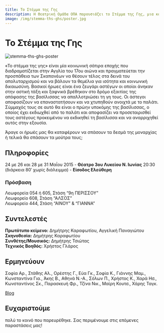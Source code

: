 ```yaml
---
title: Το Στέμμα της Γης
description: Η Θεατρική Ομάδα ΟΠΑ παρουσιάζει το Στέμμα της Γης, μια κοινωνική σάτιρα εποχής για την ισότητα, τη δικαιοσύνη και την επανάσταση στην Αγγλία του 17ου αιώνα.
image: /img/stemma-ths-ghs/poster.jpg
---
```



# Το Στέμμα της Γης
![stemma-ths-ghs-poster](/img/stemma-ths-ghs/poster.jpg)

«Το στέμμα της γης» είναι μία κοινωνική σάτιρα εποχής που διαδραματίζεται στην Αγγλία του 17ου αιώνα και πραγματεύεται την προσπάθεια των Σκαπανέων να θέσουν τέλος στα δεινά του απολυταρχισμού και να βάλουν τα θεμέλια για ισότητα και κοινωνική δικαιωσύνη. Βασικοί ήρωες είναι ένα ζευγάρι αστέγων οι οποίοι άνηκαν στην αστική τάξη και ξαφνικά βρέθηκαν στο δρόμο εξαιτίας της απόφασης της βασίλισσας να απαλλοτριώσει τη γη τους. Οι άστεγοι αποφασίζουν να επαναστατήσουν και να χτυπηθούν ανοιχτά με το παλάτι. Σύμμαχός τους σε αυτό θα είναι ο πρώην υποκόμης της βασίλισσας, ο οποίος έχει εκδιωχθεί από το παλάτι και αποφασίζει να προσεταιρισθεί τους αστέγους προκειμένου να εκδικηθεί τη βασίλισσα και να αναρριχηθεί αυτός στην εξουσία.

Άραγε οι ήρωές μας θα καταφέρουν να σπάσουν τα δεσμά της μοναρχίας ή τελικά θα σπάσουν τα μούτρα τους;

## Πληροφορίες
24 με 26 και 28 με 31 Μαΐου 2015 - **Θέατρο 3ου Λυκείου Ν. Ιωνίας** 20:30  
(διάρκεια 80′ χωρίς διάλειμμα) - **Είσοδος Ελεύθερη**

### Πρόσβαση
Λεωφορεία 054 ή 605, Στάση “9η ΠΕΡΙΣΣΟΥ”  
Λεωφορείο 608, Στάση “ΑΛΣΟΣ”  
Λεωφορείο 444, Στάση “ΑΙΝΟΥ” & “ΓΙΑΝΝΑ”

<ResponsiveYouTube videoId="6iK3Ey_ig9k"/>

## Συντελεστές
**Πρωτότυπο κείμενο:** Δημήτρης Καραφωτίου, Αγγελική Παναγιώτου  
**Σκηνοθεσία:** Δημήτρης Καραφωτίου  
**Συνθέτης/Μουσικός:** Δημήτρης Τσιώτας  
**Τεχνικός Βοηθός:** Χρήστος Γλάρος

## Ερμηνεύουν
Σοφία Αρ., Στάθης Αλ., Ορέστης Γ., Εύα Γκ., Σοφία Κ., Γιάννης Μαμ., Κωνσταντίνα Για., Άκης Β., Αθηνά Ν.-Α., Σόλων Π., Χρήστος Κ., Χαρά Ησ., Κωνσταντίνος Σκ., Παρασκευή Φρ., Τζίνα Νικ., Μαίρη Κουτσ., Χάρης Ταγκ.

[Blog](https://earthcrowntheatre.blogspot.gr)

## Ευχαριστούμε 
πολύ το κοινό που παρευρέθηκε. Σας περιμένουμε στις επόμενες παραστάσεις μας!

<ResponsiveYouTube videoId="MVkRmw2opCQ"/>
